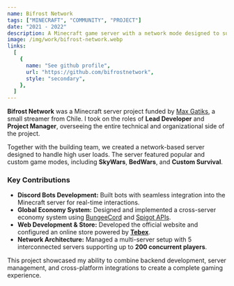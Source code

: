 ```yaml
---
name: Bifrost Network
tags: ["MINECRAFT", "COMMUNITY", "PROJECT"]
date: "2021 - 2022"
description: A Minecraft game server with a network mode designed to support a high user load. In total, there were 5 servers running together to handle a load of 200 simultaneous players.
image: /img/work/bifrost-network.webp
links:
  [
    {
      name: "See github profile",
      url: "https://github.com/bifrostnetwork",
      style: "secondary",
    },
  ]
---
```


**Bifrost Network** was a Minecraft server project funded by [Max Gatiks](https://twitch.tv/max_gatiks), a small streamer from Chile. I took on the roles of **Lead Developer** and **Project Manager**, overseeing the entire technical and organizational side of the project.

Together with the building team, we created a network-based server designed to handle high user loads. The server featured popular and custom game modes, including **SkyWars**, **BedWars**, and **Custom Survival**.

### Key Contributions

- **Discord Bots Development:** Built bots with seamless integration into the Minecraft server for real-time interactions.
- **Global Economy System:** Designed and implemented a cross-server economy system using [BungeeCord](https://www.spigotmc.org/wiki/about-bungeecord/) and [Spigot APIs](https://www.spigotmc.org/wiki/about-spigot/).
- **Web Development & Store:** Developed the official website and configured an online store powered by **[Tebex](https://www.tebex.io/)**.
- **Network Architecture:** Managed a multi-server setup with 5 interconnected servers supporting up to **200 concurrent players**.

This project showcased my ability to combine backend development, server management, and cross-platform integrations to create a complete gaming experience.
